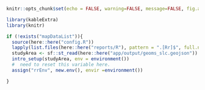 
<style>
table {background-color: white !important;color: black !important;}
caption {color: black !important;}
a:link {color: #002080;}
a:visited {color: #008040;}
a:hover {color: #006080;}
</style>

```r
knitr::opts_chunk$set(echo = FALSE, warning=FALSE, message=FALSE, fig.align="left")
```

```r
library(kableExtra)
library(knitr)

if (!exists("mapDataList")){
  source(here::here("config.R"))
  lapply(list.files(here::here("reports/R"), pattern = ".[Rr]$", full.names = TRUE), source) # check helpers.R for a   list of packages
  studyArea <- sf::st_read(here::here("app/output/geoms_slc.geojson")) # last area from app.
  intro_setup(studyArea, env = environment())
  #  need to reset this variable here.
  assign("rrEnv", new.env(), envir =environment())

}
```
